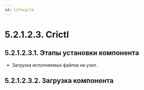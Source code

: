 ```yaml
---
id: lifecycle
---
```


# 5.2.1.2.3. Crictl

## 5.2.1.2.3.1. Этапы установки компонента
- Загрузка исполняемых файлов на узел.

## 5.2.1.2.3.2. Загрузка компонента
<DownloadBIN/>
